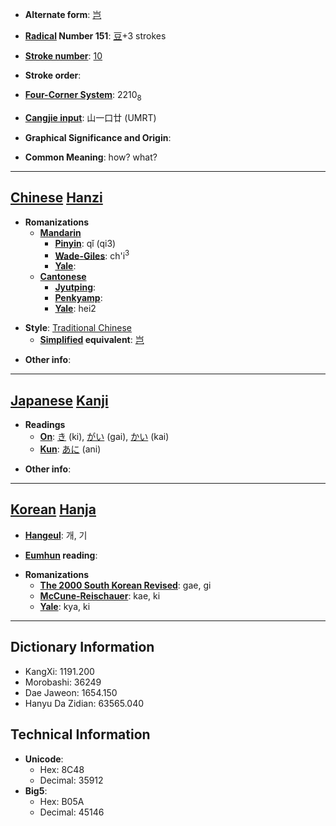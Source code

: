 * '''Alternate form''': [[岂]]

* '''[[Wiktionary:Chinese radical index| Radical]] Number 151''': [[Wiktionary:Chinese radical index 豆|豆]]+3 strokes

* '''[[Wiktionary:Chinese total strokes index|Stroke number]]''': [[Wiktionary:Chinese total strokes index 10|10]]

* '''Stroke order''': 

* '''[[Wiktionary:Chinese four corner index|Four-Corner System]]''': 2210<sub>8</sub>

* '''[[Wiktionary:Chinese Cangjie index|Cangjie input]]''': 山一口廿 (UMRT)

* '''Graphical Significance and Origin''': 

* '''Common Meaning''': how? what?

----

== [[Chinese]] [[Hanzi]] ==

* '''Romanizations'''
** '''[[Mandarin]]'''
*** '''[[Pinyin]]''': qǐ (qi3)
*** '''[[Wade-Giles]]''': ch'i<sup>3</sup>
*** '''[[Yale]]''': 
** '''[[Cantonese]]'''
*** '''[[Jyutping]]''':
*** '''[[Penkyamp]]''': 
*** '''[[Yale]]''': hei2

* '''Style''': [[Traditional Chinese]] 
** '''[[Simplified Chinese|Simplified]] equivalent''': [[岂]]

* '''Other info''': 

----

== [[Japanese]] [[Kanji]] ==

* '''Readings'''
** '''[[On]]''': [[き]] (ki), [[がい]] (gai), [[かい]] (kai)
** '''[[Kun]]''': [[あに]] (ani)

* '''Other info''':  

----

== [[Korean]] [[Hanja]] ==

* '''[[Hangeul]]''': 개, 기

* '''[[Eumhun]] reading''': 

* '''Romanizations'''
** '''[[The 2000 South Korean Revised Romanization|The 2000 South Korean Revised]]''': gae, gi
** '''[[McCune-Reischauer]]''': kae, ki
** '''[[Yale]]''': kya, ki

----

== Dictionary Information ==

* KangXi: 1191.200
* Morobashi: 36249
* Dae Jaweon: 1654.150
* Hanyu Da Zidian: 63565.040

== Technical Information ==

* '''Unicode''':
** Hex: 8C48
** Decimal: 35912
* '''Big5''':
** Hex: B05A
** Decimal: 45146